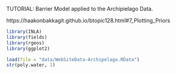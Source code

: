 TUTORIAL: Barrier Model applied to the Archipielago Data.

https://haakonbakkagit.github.io/btopic128.html#7_Plotting_Priors

```r
library(INLA)
library(fields)
library(rgeos)
library(ggplot2)
```

```r
load(file = "data/WebSiteData-Archipelago.RData")
str(poly.water, 1)
```

